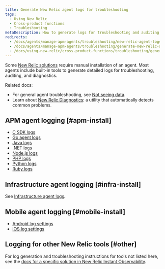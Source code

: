 ```yaml
---
title: Generate New Relic agent logs for troubleshooting
tags:
  - Using New Relic
  - Cross-product functions
  - Troubleshooting
metaDescription: How to generate logs for troubleshooting and auditing for New Relic agents.
redirects:
  - /docs/agents/manage-apm-agents/troubleshooting/new-relic-agent-logs-troubleshooting
  - /docs/agents/manage-apm-agents/troubleshooting/generate-new-relic-agent-logs-troubleshooting
  - /docs/using-new-relic/cross-product-functions/troubleshooting/generate-new-relic-agent-logs-troubleshooting
---
```


Some [New Relic solutions](https://newrelic.com/instant-observability/) require manual installation of an agent. Most agents include built-in tools to generate detailed logs for troubleshooting, auditing, and diagnostics.

Related docs:

* For general agent troubleshooting, see [Not seeing data](/docs/agents/manage-apm-agents/troubleshooting/not-seeing-data).
* Learn about [New Relic Diagnostics](/docs/using-new-relic/cross-product-functions/troubleshooting/new-relic-diagnostics): a utility that automatically detects common problems.

## APM agent logging [#apm-install]

* [C SDK logs](/docs/agents/c-sdk/install-configure/install-c-sdk-compile-link-your-code#logging)
* [Go agent logs](/docs/agents/go-agent/configuration/go-agent-logging)
* [Java logs](/docs/agents/java-agent/troubleshooting/generate-debug-logs-troubleshooting-java)
* [.NET logs](/docs/agents/net-agent/troubleshooting/generate-logs-troubleshooting-net)
* [Node.js logs](/docs/agents/nodejs-agent/troubleshooting/generate-trace-log-troubleshooting-nodejs)
* [PHP logs](/docs/agents/php-agent/troubleshooting/generating-logs-troubleshooting-php)
* [Python logs](/docs/agents/python-agent/troubleshooting/python-agent-logging)
* [Ruby logs](/docs/agents/ruby-agent/troubleshooting/generating-logs-troubleshooting-ruby)

## Infrastructure agent logging [#infra-install]

See [Infrastructure agent logs](/docs/infrastructure/new-relic-infrastructure/troubleshooting/generate-logs-troubleshooting-infrastructure).

## Mobile agent logging [#mobile-install]

* [Android log settings](/docs/mobile-monitoring/new-relic-mobile-android/api-guides/android-agent-configuration-feature-flags#logging)
* [iOS log settings](/docs/mobile-monitoring/new-relic-mobile-ios/installation/ios-manual-installation#logging)

## Logging for other New Relic tools [#other]

For log generation and troubleshooting instructions for tools not listed here, see the [docs for a specific solution in New Relic Instant Observability](https://newrelic.com/instant-observability/).
